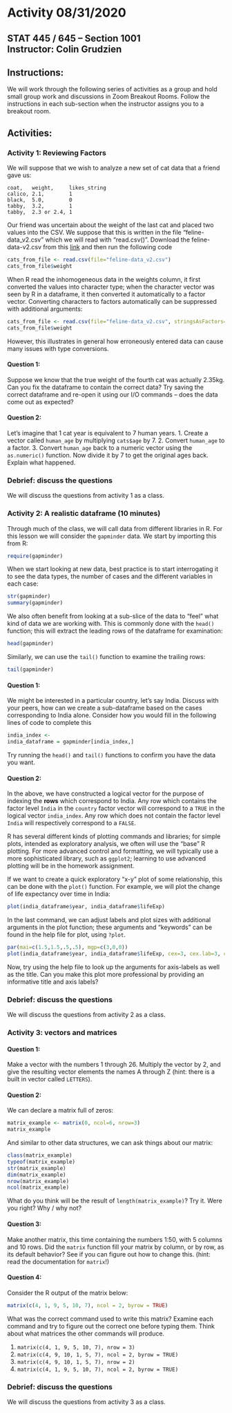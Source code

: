 # Activity 08/31/2020

## STAT 445 / 645 -- Section 1001 <br> Instructor: Colin Grudzien<br>

## Instructions:
We will work through the following series of activities as a group and hold small group work and discussions in Zoom Breakout Rooms.  Follow the instructions in each sub-section when the instructor assigns you to a breakout room.

## Activities:

### Activity 1: Reviewing Factors 

We will suppose that we wish to analyze a new set of cat data that a friend gave us:
```
coat,   weight,     likes_string
calico, 2.1,        1
black,  5.0,        0
tabby,  3.2,        1
tabby,  2.3 or 2.4, 1
```

Our friend was uncertain about the weight of the last cat and placed two values into the CSV.
We suppose that this is written in the file "feline-data_v2.csv" which we will read with "read.csv()". Download the feline-data-v2.csv from this <a href="https://cgrudz.github.io/teaching/stat_445_645_2020_fall/activities/feline-data_v2.csv">link</a> and then run the following code

```r
cats_from_file <- read.csv(file="feline-data_v2.csv")
cats_from_file$weight
```

When R read the inhomogeneous data in the weights column, it first converted the values into character type; when the character vector was seen by R in a dataframe, it then converted it automatically to a factor vector. Converting characters to factors automatically can be suppressed with additional arguments:
```r
cats_from_file <- read.csv(file="feline-data_v2.csv", stringsAsFactors=FALSE)
cats_from_file$weight
```

However, this illustrates in general how erroneously entered data can cause many issues with type conversions.


#### Question 1:
Suppose we know that the true weight of the fourth cat was actually 2.35kg.  Can you fix the dataframe to contain the correct data?  Try saving the correct dataframe and re-open it using our I/O commands -- does the data come out as expected?


#### Question 2:
Let's imagine that 1 cat year is equivalent to 7 human years.
  1. Create a vector called `human_age` by multiplying `cats$age` by 7.
  2. Convert `human_age` to a factor.
  3. Convert `human_age` back to a numeric vector using the `as.numeric()` function. 
Now divide it by 7 to get the original ages back. Explain what happened.

### Debrief: discuss the questions
We will discuss the questions from activity 1 as a class.


### Activity 2: A realistic dataframe (10 minutes)
Through much of the class, we will call data from different libraries in R. For this lesson we will consider the ``gapminder`` data. We start by importing this from R:
```r
require(gapminder)
```

When we start looking at new data, best practice is to start interrogating it to see the data types, the number of cases and the different variables in each case:
```r
str(gapminder)
summary(gapminder)
```

We also often benefit from looking at a sub-slice of the data to "feel" what kind of data we are working with. This is commonly done with the ``head()`` function; this will extract the leading rows of the dataframe for examination:
```r
head(gapminder)
```


Similarly, we can use the ``tail()`` function to examine the trailing rows:
```r
tail(gapminder)
```


#### Question 1:
We might be interested in a particular country, let's say India. Discuss with your peers, how can we create a sub-dataframe based on the cases corresponding to India alone.  Consider how you would fill in the following lines of code to complete this
```r
india_index <- 
india_dataframe = gapminder[india_index,]
```

Try running the ```head()``` and ```tail()``` functions to confirm you have the data you want.

#### Question 2:

In the above, we have constructed a logical vector for the purpose of indexing the <b>rows</b> which correspond to India.
Any row which contains the factor level ``India`` in the ``country`` factor vector will correspond to a ``TRUE`` in the logical vector ``india_index``.  Any row which does not contain the factor level ``India`` will respectively correspond to a ``FALSE``.

R has several different kinds of plotting commands and libraries; for simple plots, intended as exploratory analysis, we often will use the "base" R plotting. For more advanced control and formatting, we will typically use a more sophisticated library, such as ``ggplot2``; learning to use advanced plotting will be in the homework assignment.
  
If we want to create a quick exploratory "x-y" plot of some relationship, this can be done with the ``plot()`` function.  For example, we will plot the change of life expectancy over time in India:

```r
plot(india_dataframe$year, india_dataframe$lifeExp) 
```
  
In the last command, we can adjust labels and plot sizes with additional arguments in the plot function; these arguments and "keywords" can be found in the help file for plot, using ``?plot``.
```r
par(mai=c(1.5,1.5,.5,.5), mgp=c(3,0,0))
plot(india_dataframe$year, india_dataframe$lifeExp, cex=3, cex.lab=3, cex.axis=2) 
```
  
Now, try using the help file to look up the arguments for axis-labels as well as the title.  Can you make this plot more professional by providing an informative title and axis labels?

### Debrief: discuss the questions
We will discuss the questions from activity 2 as a class.


### Activity 3: vectors and matrices


#### Question 1:
Make a vector with the numbers 1 through 26.  Multiply the vector by 2, and give the resulting vector elements the names A through Z (hint: there is a built in vector called `LETTERS`).


#### Question 2:
We can declare a matrix full of zeros:

```r
matrix_example <- matrix(0, ncol=6, nrow=3)
matrix_example
```

And similar to other data structures, we can ask things about our matrix:

```r
class(matrix_example)
typeof(matrix_example)
str(matrix_example)
dim(matrix_example)
nrow(matrix_example)
ncol(matrix_example)
```

What do you think will be the result of
`length(matrix_example)`?
Try it.
Were you right? Why / why not?

#### Question 3:
Make another matrix, this time containing the numbers 1:50, with 5 columns and 10 rows.
Did the `matrix` function fill your matrix by column, or by row, as its default behavior?
See if you can figure out how to change this.
(hint: read the documentation for `matrix`!)

#### Question 4:

Consider the R output of the matrix below:
```r
matrix(c(4, 1, 9, 5, 10, 7), ncol = 2, byrow = TRUE)
```
What was the correct command used to write this matrix? Examine
each command and try to figure out the correct one before typing them.
Think about what matrices the other commands will produce.

  1. `matrix(c(4, 1, 9, 5, 10, 7), nrow = 3)`
  2. `matrix(c(4, 9, 10, 1, 5, 7), ncol = 2, byrow = TRUE)`
  3. `matrix(c(4, 9, 10, 1, 5, 7), nrow = 2)`
  4. `matrix(c(4, 1, 9, 5, 10, 7), ncol = 2, byrow = TRUE)`
  
### Debrief: discuss the questions
We will discuss the questions from activity 3 as a class.
